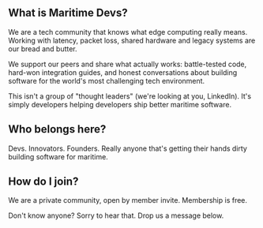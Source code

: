 ## What is Maritime Devs?
We are a tech community that knows what edge computing really means. Working with latency, packet loss, shared hardware and legacy systems are our bread and butter.

We support our peers and share what actually works: battle-tested code, hard-won integration guides, and honest conversations about building software for the world's most challenging tech environment.

This isn't a group of "thought leaders" (we're looking at you, LinkedIn). It's simply developers helping developers ship better maritime software.

## Who belongs here?
Devs. Innovators. Founders. Really anyone that's getting their hands dirty building software for maritime.

## How do I join?

We are a private community, open by member invite. Membership is free.

Don't know anyone? Sorry to hear that. Drop us a message below.